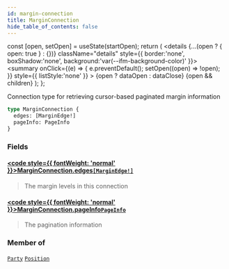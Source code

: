 ```yaml
---
id: margin-connection
title: MarginConnection
hide_table_of_contents: false
---
```







  const [open, setOpen] = useState(startOpen);
  return (
    <details {...(open ? { open: true } : {})} className="details" style={{ border:'none', boxShadow:'none', background:'var(--ifm-background-color)' }}>
      <summary
        onClick={(e) => {
          e.preventDefault();
          setOpen((open) => !open);
        }}
        style={{ listStyle:'none' }}
      >
      {open ? dataOpen : dataClose}
      </summary>
      {open && children}
    </details>
  );
};




Connection type for retrieving cursor-based paginated margin information


```graphql
type MarginConnection {
  edges: [MarginEdge!]
  pageInfo: PageInfo
}
```


### Fields

#### [<code style={{ fontWeight: 'normal' }}>MarginConnection.<b>edges</b></code>](#)<Bullet />[`[MarginEdge!]`](/testnet/api/graphql/objects/margin-edge) <Badge class="secondary" text="list"/> <Badge class="secondary" text="object"/>
> The margin levels in this connection
> 

#### [<code style={{ fontWeight: 'normal' }}>MarginConnection.<b>pageInfo</b></code>](#)<Bullet />[`PageInfo`](/testnet/api/graphql/objects/page-info) <Badge class="secondary" text="object"/>
> The pagination information
> 



### Member of

[`Party`](/testnet/api/graphql/objects/party)  <Badge class="secondary" text="object"/><Bullet />[`Position`](/testnet/api/graphql/objects/position)  <Badge class="secondary" text="object"/>

